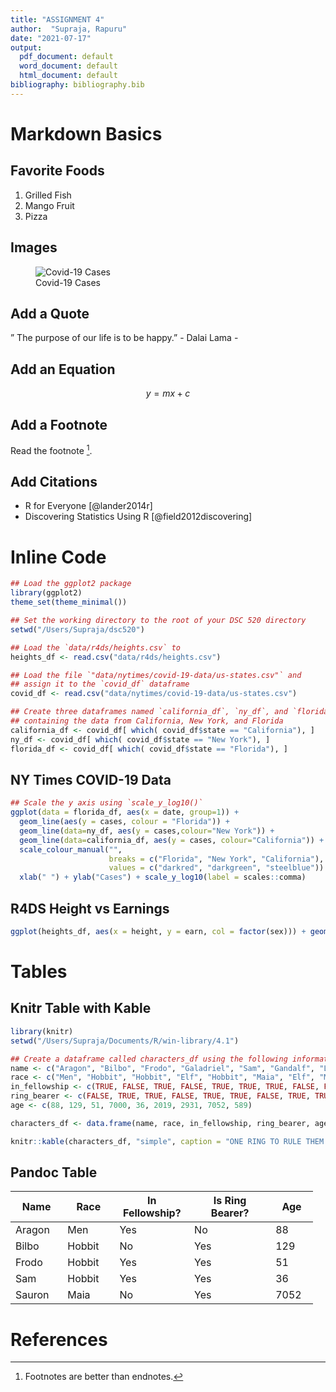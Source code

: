 ---
title: "ASSIGNMENT 4"
author:  "Supraja, Rapuru"
date: "2021-07-17"
output:
  pdf_document: default
  word_document: default
  html_document: default
bibliography: bibliography.bib
---
# Markdown Basics

## Favorite Foods
1. Grilled Fish
2. Mango Fruit
3. Pizza

## Images

![Covid-19 Cases](../../completed/assignment04/plots/10-all-cases-log.png)

## Add a Quote

" The purpose of our life is to be happy."
- Dalai Lama -

## Add an Equation
$$ y = mx + c $$

## Add a Footnote
Read the footnote [^1].

[^1]: Footnotes are better than endnotes.

## Add Citations
* R for Everyone [@lander2014r]
* Discovering Statistics Using R [@field2012discovering]

# Inline Code
```{r include = FALSE}

## Load the ggplot2 package
library(ggplot2)
theme_set(theme_minimal())

## Set the working directory to the root of your DSC 520 directory
setwd("/Users/Supraja/dsc520")

## Load the `data/r4ds/heights.csv` to
heights_df <- read.csv("data/r4ds/heights.csv")

## Load the file `"data/nytimes/covid-19-data/us-states.csv"` and
## assign it to the `covid_df` dataframe
covid_df <- read.csv("data/nytimes/covid-19-data/us-states.csv")

## Create three dataframes named `california_df`, `ny_df`, and `florida_df`
## containing the data from California, New York, and Florida
california_df <- covid_df[ which( covid_df$state == "California"), ]
ny_df <- covid_df[ which( covid_df$state == "New York"), ]
florida_df <- covid_df[ which( covid_df$state == "Florida"), ]
```

## NY Times COVID-19 Data
```{r echo = FALSE}

## Scale the y axis using `scale_y_log10()`
ggplot(data = florida_df, aes(x = date, group=1)) +
  geom_line(aes(y = cases, colour = "Florida")) +
  geom_line(data=ny_df, aes(y = cases,colour="New York")) +
  geom_line(data=california_df, aes(y = cases, colour="California")) +
  scale_colour_manual("",
                      breaks = c("Florida", "New York", "California"),
                      values = c("darkred", "darkgreen", "steelblue")) +
  xlab(" ") + ylab("Cases") + scale_y_log10(label = scales::comma)
```

## R4DS Height vs Earnings
```{r echo = FALSE}
ggplot(heights_df, aes(x = height, y = earn, col = factor(sex))) + geom_point() + ggtitle('Height vs. Earnings') + xlab('Height (Inches)') + ylab('Earnings (Dollars)')
```

# Tables

## Knitr Table with Kable
```{r echo = FALSE}
library(knitr)
setwd("/Users/Supraja/Documents/R/win-library/4.1")

## Create a dataframe called characters_df using the following information from LOTR
name <- c("Aragon", "Bilbo", "Frodo", "Galadriel", "Sam", "Gandalf", "Legolas", "Sauron", "Gollum")
race <- c("Men", "Hobbit", "Hobbit", "Elf", "Hobbit", "Maia", "Elf", "Maia", "Hobbit")
in_fellowship <- c(TRUE, FALSE, TRUE, FALSE, TRUE, TRUE, TRUE, FALSE, FALSE)
ring_bearer <- c(FALSE, TRUE, TRUE, FALSE, TRUE, TRUE, FALSE, TRUE, TRUE)
age <- c(88, 129, 51, 7000, 36, 2019, 2931, 7052, 589)

characters_df <- data.frame(name, race, in_fellowship, ring_bearer, age)

knitr::kable(characters_df, "simple", caption = "ONE RING TO RULE THEM ALL")
```

## Pandoc Table
+-----------+-----------+----------------+-----------------+---------+
| Name      | Race      | In Fellowship? | Is Ring Bearer? | Age     |
+===========+===========+================+=================+=========+
| Aragon    | Men       | Yes            | No              | 88      |
+-----------+-----------+----------------+-----------------+---------+
| Bilbo     | Hobbit    | No             | Yes             | 129     |
+-----------+-----------+----------------+-----------------+---------+
| Frodo     | Hobbit    | Yes            | Yes             | 51      |
+-----------+-----------+----------------+-----------------+---------+
| Sam       | Hobbit    | Yes            | Yes             | 36      |
+-----------+-----------+----------------+-----------------+---------+
| Sauron    | Maia      | No             | Yes             | 7052    |
+-----------+-----------+----------------+-----------------+---------+

# References
